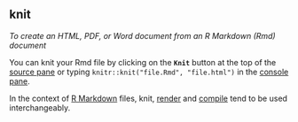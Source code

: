 ## knit

<dfn>To create an HTML, PDF, or Word document from an R Markdown (Rmd) document</dfn>

You can knit your Rmd file by clicking on the **`Knit`** button at the top of the [source pane](p.html#panes) or typing `knitr::knit("file.Rmd", "file.html")` in the [console pane](p.html#panes).

In the context of [R Markdown](r.html#r-markdown) files, knit, [render](r.html#render) and [compile](c.html#compile) tend to be used interchangeably.

